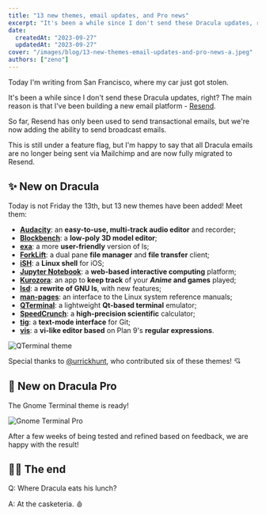 ```yaml
---
title: "13 new themes, email updates, and Pro news"
excerpt: "It's been a while since I don't send these Dracula updates, right? The main reason is that I've been building a new email platform - Resend."
date:
  createdAt: "2023-09-27"
  updatedAt: "2023-09-27"
cover: "/images/blog/13-new-themes-email-updates-and-pro-news-a.jpeg"
authors: ["zeno"]
---
```


Today I'm writing from San Francisco, where my car just got stolen.

It's been a while since I don't send these Dracula updates, right? The main reason is that I've been building a new email platform - [Resend](https://resend.com).

So far, Resend has only been used to send transactional emails, but we're now adding the ability to send broadcast emails.

This is still under a feature flag, but I'm happy to say that all Dracula emails are no longer being sent via Mailchimp and are now fully migrated to Resend.

## ✨ New on Dracula

Today is not Friday the 13th, but 13 new themes have been added! Meet them:

- [**Audacity**](https://draculatheme.com/audacity): an **easy-to-use, multi-track audio editor** and recorder;
- [**Blockbench**](https://draculatheme.com/blockbench): a **low-poly 3D model editor**;
- [**exa**](https://draculatheme.com/exa): a more **user-friendly** version of ls;
- [**ForkLift**](https://draculatheme.com/forklift): a dual pane **file manager** and **file transfer** client;
- [**iSH**](https://draculatheme.com/ish): a **Linux shell** for iOS;
- [**Jupyter Notebook**](https://draculatheme.com/jupyter-notebook): a **web-based interactive computing** platform;
- [**Kurozora**](https://draculatheme.com/kurozora): an app to **keep track** of your **_Anime_ and games** played;
- [**lsd**](https://draculatheme.com/lsd): a **rewrite of GNU ls**, with new features;
- [**man-pages**](https://draculatheme.com/man-pages): an interface to the Linux system reference manuals;
- [**QTerminal**](https://draculatheme.com/qterminal): a lightweight **Qt-based terminal** emulator;
- [**SpeedCrunch**](https://draculatheme.com/speedcrunch): a **high-precision scientific** calculator;
- [**tig**](https://draculatheme.com/tig): a **text-mode interface** for Git;
- [**vis**](https://draculatheme.com/vis): a **vi-like editor based** on Plan 9's **regular expressions**.

![QTerminal theme](/images/blog/13-new-themes-email-updates-and-pro-news-a.jpeg)

Special thanks to [@urrickhunt](https://github.com/urrickhunt), who contributed six of these themes! 💘

## 🦇 New on Dracula Pro

The Gnome Terminal theme is ready!

![Gnome Terminal Pro](/images/blog/13-new-themes-email-updates-and-pro-news-b.jpeg)

After a few weeks of being tested and refined based on feedback, we are happy with the result!

## 👋🏻 The end

Q: Where Dracula eats his lunch?

A: At the casketeria. 🩸
